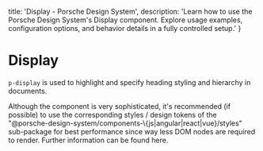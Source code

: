 
  title: 'Display - Porsche Design System',
  description: 'Learn how to use the Porsche Design System\'s Display component. Explore usage examples, configuration options, and behavior details in a fully controlled setup.'
}

# Display <ComponentStatus tagName="p-display"></ComponentStatus>

`p-display` is used to highlight and specify heading styling and hierarchy in documents.

<Notification heading="Recommendation" heading-tag="h2" state="success">
  Although the component is very sophisticated, it's recommended (if possible) to use the corresponding styles / design tokens of
  the "@porsche-design-system/components-\{js|angular|react|vue}/styles" sub-package for best performance since way
  less DOM nodes are required to render. Further information can be found <Link href="/styles/typography/">here</Link>.
</Notification>

<Configurator tagName="p-display" story={displayStory} />

